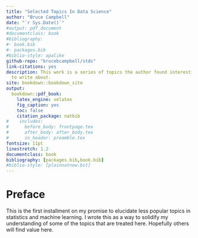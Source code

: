 ```yaml
--- 
title: "Selected Topics In Data Science"
author: "Bruce Campbell"
date: "`r Sys.Date()`"
#output: pdf_document
#documentclass: book
#bibliography:
#- book.bib
#- packages.bib
#biblio-style: apalike
github-repo: "brucebcampbell/stds"
link-citations: yes
description: This work is a series of topics the author found interesting and decided
  to write about.
site: bookdown::bookdown_site
output:
  bookdown::pdf_book:
    latex_engine: xelatex
    fig_caption: yes
    toc: false
    citation_package: natbib
#    includes:
#      before_body: frontpage.tex
#      after_body: after_body.tex
#      in_header: preamble.tex
fontsize: 11pt
linestretch: 1.2
documentclass: book
bibliography: [packages.bib,book.bib]
#biblio-style: [plainnatnew.bst]
---
```


# Preface 

This is the first installment on my promise to elucidate less popular topics in statistics and machine learning. I wrote this as a way to solidify my understanding of some of the topics that are treated here. Hopefully others will find value here. 